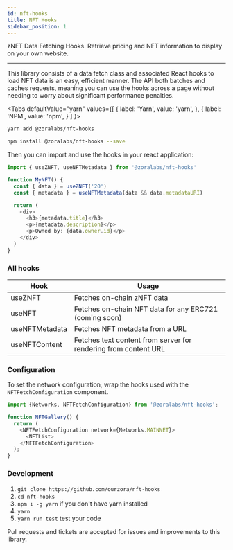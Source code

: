 ```yaml
---
id: nft-hooks
title: NFT Hooks
sidebar_position: 1
---
```



zNFT Data Fetching Hooks. Retrieve pricing and NFT information to display on your own website.

---

This library consists of a data fetch class and associated React hooks to load NFT data is an easy, efficient manner.
The API both batches and caches requests, meaning you can use the hooks across a page without needing to worry about
significant performance penalties.

<Tabs
  defaultValue="yarn"
  values={[
    { label: 'Yarn', value: 'yarn', },
    { label: 'NPM', value: 'npm', }
  ]
}>
<TabItem value="yarn">

```bash
yarn add @zoralabs/nft-hooks
```

</TabItem>
<TabItem value="npm">

```bash
npm install @zoralabs/nft-hooks --save
```

</TabItem>
</Tabs>

Then you can import and use the hooks in your react application:

```typescript
import { useZNFT, useNFTMetadata } from '@zoralabs/nft-hooks'

function MyNFT() {
  const { data } = useZNFT('20')
  const { metadata } = useNFTMetadata(data && data.metadataURI)

  return (
    <div>
      <h3>{metadata.title}</h3>
      <p>{metadata.description}</p>
      <p>Owned by: {data.owner.id}</p>
    </div>
  )
}
```

### All hooks

| **Hook**       | **Usage**                                                       |
| -------------- | --------------------------------------------------------------- |
| useZNFT        | Fetches on-chain zNFT data                                      |
| useNFT         | Fetches on-chain NFT data for any ERC721 (coming soon)          |
| useNFTMetadata | Fetches NFT metadata from a URL                                 |
| useNFTContent  | Fetches text content from server for rendering from content URL |

### Configuration

To set the network configuration, wrap the hooks used with the `NFTFetchConfiguration` component.

```typescript
import {Networks, NFTFetchConfiguration} from '@zoralabs/nft-hooks';

function NFTGallery() {
  return (
    <NFTFetchConfiguration network={Networks.MAINNET}>
      <NFTList>
    </NFTFetchConfiguration>
  );
}
```

### Development

1. `git clone https://github.com/ourzora/nft-hooks`
2. `cd nft-hooks`
3. `npm i -g yarn` if you don't have yarn installed
4. `yarn`
5. `yarn run test` test your code

Pull requests and tickets are accepted for issues and improvements to this library.
